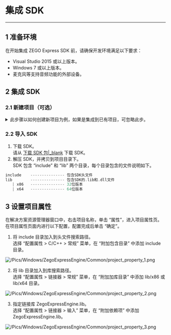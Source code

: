 # 集成 SDK

- - -


## 1 准备环境
在开始集成 ZEGO Express SDK 前，请确保开发环境满足以下要求：
- Visual Studio 2015 或以上版本。
- Windows 7 或以上版本。
- 麦克风等支持音频功能的外部设备。

## 2 集成 SDK  
### 2.1 新建项目（可选）

<details class="zg-primary"> 
    <summary>此步骤以如何创建新项目为例，如果是集成到已有项目，可忽略此步。 </summary>  
 
1. 打开 Microsoft Visual Studio，选择 “文件 > 新建> 项目” 菜单。 

![/Pics/Windows/ZegoExpressEngine/Common/add_project_1.png](http://doc.oa.zego.im/dev/Pics/Windows/ZegoExpressEngine/Common/add_project_1.png) 
 
2. 在新建项目窗口，选择项目类型为 “MFC 应用程序”，输入项目名称，选择项目存储路径，并单击 “确认”。 
 
![/Pics/Windows/ZegoExpressEngine/Common/add_project_2.png](http://doc.oa.zego.im/dev/Pics/Windows/ZegoExpressEngine/Common/add_project_2.png)

3. 进入 MFC 应用程序窗口，选择 “应用程序类型” 为 “基于对话框”，并单击 “完成”。
  
![/Pics/Windows/ZegoExpressEngine/Common/add_project_3.png](http://doc.oa.zego.im/dev/Pics/Windows/ZegoExpressEngine/Common/add_project_3.png)
</details>  

### 2.2 导入 SDK
1. 下载 SDK。  
    请从 [下载 SDK 包|_blank](#3566) 下载 SDK。  
2. 解压 SDK，并拷贝到项目目录下。    
   SDK 包含 “include” 和 “lib” 两个目录，每个目录包含的文件说明如下。
```c++
include    --------------- 包含SDK头文件
lib        --------------- 包含SDK的.lib和.dll文件
   | x86   --------------- 32位版本
   | x64   --------------- 64位版本
```  

## 3 设置项目属性
在解决方案资源管理器窗口中，右击项目名称，单击 “属性”，进入项目属性页。在项目属性页面内进行以下配置，配置完成后单击 “确定”。

1. 将 include 目录加入到头文件搜索路径。    
选择 “配置属性 > C/C++ > 常规” 菜单，在 “附加包含目录” 中添加 include 目录。 
 
![/Pics/Windows/ZegoExpressEngine/Common/project_property_1.png](http://doc.oa.zego.im/dev/Pics/Windows/ZegoExpressEngine/Common/project_property_1.png)

2. 将 lib 目录加入到库搜索路径。  
选择 “配置属性 > 链接器 > 常规” 菜单，在 “附加加库目录” 中添加 lib/x86 或 lib/x64 目录。
  
![/Pics/Windows/ZegoExpressEngine/Common/project_property_2.png](http://doc.oa.zego.im/dev/Pics/Windows/ZegoExpressEngine/Common/project_property_2.png)

3. 指定链接库 ZegoExpressEngine.lib。   
选择 “配置属性 > 链接器 > 输入” 菜单，在 “附加依赖项” 中添加 ZegoExpressEngine.lib。
  
![/Pics/Windows/ZegoExpressEngine/Common/project_property_3.png](http://doc.oa.zego.im/dev/Pics/Windows/ZegoExpressEngine/Common/project_property_3.png)
